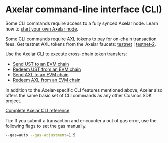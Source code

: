 # Axelar command-line interface (CLI)


Some CLI commands require access to a fully synced Axelar node. Learn how to [start your own Axelar node](../node/join).

Some CLI commands require AXL tokens to pay for on-chain transaction fees. Get testnet AXL tokens from the Axelar faucets: [testnet](https://faucet.testnet.axelar.dev/) | [testnet-2](https://faucet-casablanca.testnet.axelar.dev/).

Use the Axelar CLI to execute cross-chain token transfers:

- [Send UST to an EVM chain](./cli/ust-to-evm)
- [Redeem UST from an EVM chain](./cli/ust-from-evm)
- [Send AXL to an EVM chain](./cli/axl-to-evm)
- [Redeem AXL from an EVM chain](./cli/axl-from-evm)

In addition to the Axelar-specific CLI features mentioned above, Axelar also offers the same basic set of CLI commands as any other Cosmos SDK project.

[Complete Axelar CLI reference](https://github.com/axelarnetwork/axelar-core/tree/main/docs/cli)

<Callout emoji="💡">
  Tip: If you submit a transaction and encounter a out of gas error, use the following flags to set the gas manually.

```bash
--gas=auto --gas-adjustment=1.5
```

</Callout>
